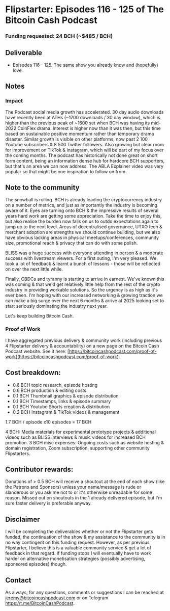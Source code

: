 # Flipstarter: Episodes 116 - 125 of The Bitcoin Cash Podcast

### Funding requested: 24 BCH (~$485 / BCH)

## Deliverable

- Episodes 116 - 125. The same show you already know and (hopefully) love.

## Notes

### Impact

The Podcast social media growth has accelerated. 30 day audio downloads have recently been at ATHs (~1700 downloads / 30 day window), which is higher than the previous peak of ~1600 set when BCH was having its mid-2022 CoinFlex drama. Interest is higher now than it was then, but this time based on sustainable positive momentum rather than temporary drama disaster. Similar growth is visible on other platforms, now past 2 100 Youtube subscribers & 8 500 Twitter followers. Also growing but clear room for improvement on TikTok & Instagram, which will be part of my focus over the coming months. The podcast has historically not done great on short form content, being an information dense hub for hardcore BCH supporters, but that's an area we can now address. The ABLA Explainer video was very popular so that might be one inspiration to follow on from.

## Note to the community

The snowball is rolling. BCH is already leading the cryptocurrency industry on a number of metrics, and just as importantly the industry is becoming aware of it. Eyes are turning onto BCH & the impressive results of several years hard work are getting some appreciation. Take the time to enjoy this, but also realise the burden now falls on us to outdo expectations again to jump up to the next level. Areas of decentralised governance, UTXO tech & merchant adoption are strengths we should continue building, but we also have obvious lacking areas in physical meetups/conferences, community size, promotional reach & privacy that can do with some polish.

BLISS was a huge success with everyone attending in person & a moderate success with livestream viewers. For a first outing, I'm very pleased. We took a lot of feedback & learnt a bunch of lessons - those will be reflected on over the next little while.

Finally, CBDCs and tyranny is starting to arrive in earnest. We've known this was coming & that we'd get relatively little help from the rest of the crypto industry in providing workable solutions. So the urgency is as high as it's ever been. I'm hoping with our increased networking & growing traction we can make a big surge over the next 6 months & arrive at 2025 looking set to start seriously dominating the industry next year.

Let's keep building Bitcoin Cash.

### Proof of Work

I have aggregated previous delivery & community work (including previous 4 Flipstarter delivery & accountability) on a new page on the Bitcoin Cash Podcast website. See it here: [https://bitcoincashpodcast.com/proof-of-work](https://bitcoincashpodcast.com/proof-of-work).

## Cost breakdown:

- 0.6 BCH topic research, episode hosting
- 0.6 BCH production & editing costs
- 0.1 BCH Thumbnail graphics & episode distribution
- 0.1 BCH Timestamps, links & episode summary
- 0.1 BCH Youtube Shorts creation & distribution
- 0.2 BCH Instagram & TikTok videos & management

1.7 BCH / episode
x10 episodes = 17 BCH

4 BCH: Media materials for experimental prototype projects & additional videos such as BLISS interviews & music videos for increased BCH promotion.
3 BCH misc expenses: Ongoing costs such as website hosting & domain registration, Zoom subscription, supporting other community Flipstarters.

## Contributor rewards:

Donations of > 0.5 BCH will receive a shoutout at the end of each show (like the Patrons and Sponsors) unless your name/message is rude or slanderous or you ask me not to or it's otherwise unreadable for some reason. Missed out on shoutouts in the 1 already delivered episode, but I'm sure faster delivery is preferable anyway.

## Disclaimer

I will be completing the deliverables whether or not the Flipstarter gets funded, the continuation of the show & my assistance to the community is in no way contingent on this funding request. However, as per previous Flipstarter, I believe this is a valuable community service & get a lot of feedback in that regard. If funding stops I will eventually have to work harder on alternative monetisation strategies (possibly advertising, sponsored episodes) though.

## Contact

As always, for any questions, comments or suggestions I can be reached at jeremy@bitcoincashpodcast.com or on Telegram https://t.me/BitcoinCashPodcast.
